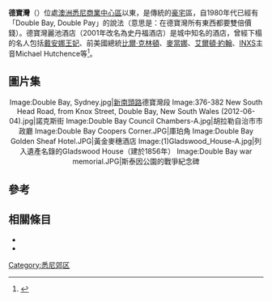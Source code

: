 {{Infobox Australian place
| type     = suburb
| name     = 德寶灣
| city     = 悉尼
| state    = nsw
| image    = Double Bay ferry wharf.JPG
| caption  = 德寶灣渡輪碼頭
| lga      = [[胡拉勒自治市|胡拉勒自治市]]
| est      = 
| postcode = 2028
| pop      = 4687
| pop_year = {{CensusAU|2011}}
| pop_footnotes = <ref name=census>{{Census 2011 AUS|id=SSC10726|name=Double Bay (State Suburb)|accessdate=1 May 2013|quick=on}}</ref>
| area     = 
| stategov = [[沃克呂茲|沃克呂茲]]
| fedgov   = [[溫特沃思_(澳大利亞國會選區)|溫特沃思]]
| near-nw  = 
| near-n   = ''[[傑克遜港|傑克遜港]]''
| near-ne  = 
| near-w   = {{link-en|達林角|Darling Point, New South Wales}}
| near-e   = [[派珀角|派珀角]] 
| near-sw  = {{link-en|埃吉克利夫|Edgecliff}}
| near-s   = {{link-en|胡拉勒|Woollahra}}
| near-se  = [[貝爾維尤山|貝爾維尤山]]
| dist1    = 4
| dir1     = E
| location1= [[悉尼商業中心區|悉尼商業中心區]]
}}
'''德寶灣'''（{{lang-en|'''Double Bay'''}}）位處[[澳洲|澳洲]][[悉尼商業中心區|悉尼商業中心區]]以東{{convert|4|km|mi}}，是傳統的[[豪宅|豪宅]]區，自1980年代已經有「Double Bay, Double Pay」的說法（意思是：在德寶灣所有東西都要雙倍價錢）。德寶灣麗池酒店（2001年改名為史丹福酒店）是城中知名的酒店，曾經下榻的名人包括[[戴安娜王妃|戴安娜王妃]]、前美國總統[[比爾·克林頓|比爾·克林頓]]、[[麥當娜|麥當娜]]、[[艾爾頓·約翰|艾爾頓·約翰]]、[[INXS|INXS]]主音Michael Hutchence等<ref>{{cite news|title=Former celebrity hotel the Ritz Carlton Double Bay auctions off furniture from golden years  |url=http://www.dailytelegraph.com.au/newslocal/city-east/former-celebrity-hotel-the-ritz-carlton-double-bay-auctions-off-furniture-from-golden-years/story-fngr8h22-1226814972078?nk=19caf71c40a446affe381bee6f541439 |language=en |publisher=Daily Telegraph | date=2014年1月31日 }}</ref>。

==圖片集==
<center><gallery>
Image:Double Bay, Sydney.jpg|[[新南頭路|新南頭路]]德寶灣段
Image:376-382 New South Head Road, from Knox Street, Double Bay, New South Wales (2012-06-04).jpg|諾克斯街
Image:Double Bay Council Chambers-A.jpg|胡拉勒自治市市政廳
Image:Double Bay Coopers Corner.JPG|庫珀角
Image:Double Bay Golden Sheaf Hotel.JPG|黃金麥穗酒店
Image:(1)Gladswood_House-A.jpg|列入遺產名錄的Gladswood House（建於1856年）
Image:Double Bay war memorial.JPG|斯泰因公園的戰爭紀念碑
</gallery></center>

==參考==
{{reflist}}

==相關條目==
* {{link-en|澳洲游艇俱樂部|Cruising Yacht Club of Australia}}
* {{link-en|內爾森公園|Nielsen Park}}

{{Coord|-33.8775|151.2412|format=dms|type:city_region:AU-NSW|display=title}}

{{Commons|Category:Double Bay, New South Wales}}

[[Category:悉尼郊区|Category:悉尼郊区]]